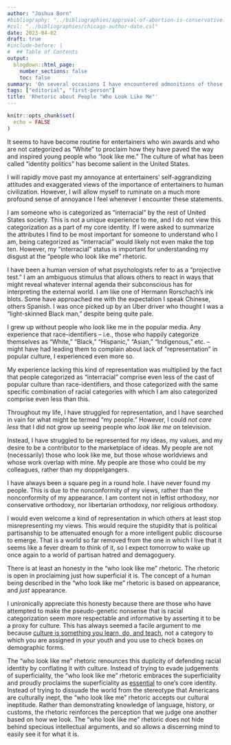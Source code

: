 ```yaml
---
author: "Joshua Born"
#bibliography: "../bibliographies/approval-of-abortion-is-conservative.bib"
#csl: "../bibliographies/chicago-author-date.csl"
date: 2023-04-02
draft: true
#include-before: |
#  ## Table of Contents
output:
  blogdown::html_page:
    number_sections: false
    toc: false
summary: 'On several occasions I have encountered admonitions of those who do not understand what it is like to grow up not seeing people who "look like you." This article is a response.'
tags: ["editorial", "first-person"]
title: 'Rhetoric about People "Who Look Like Me"'
---
```


```r
knitr::opts_chunk$set(
  echo = FALSE
)
```

It seems to have become routine for entertainers who win awards and who are not categorized as "White" to proclaim how they have paved the way and inspired young people who "look like me." The culture of what has been called "identity politics" has become salient in the United States. 

I will rapidly move past my annoyance at entertainers' self-aggrandizing attitudes and exaggerated views of the importance of entertainers to human civilization. However, I will allow myself to ruminate on a much more profound sense of annoyance I feel whenever I encounter these statements. 

I am someone who is categorized as "interracial" by the rest of United States society. This is not a unique experience to me, and I do not view this categorization as a part of my core identity. If I were asked to summarize the attributes I find to be most important for someone to understand who I am, being categorized as "interracial" would likely not even make the top ten. However, my "interracial" status is important for understanding my disgust at the "people who look like me" rhetoric. 

I have been a human version of what psychologists refer to as a "projective test." I am an ambiguous stimulus that allows others to react in ways that might reveal whatever internal agenda their subconscious has for interpreting the external world. I am like one of Hermann Rorschach's ink blots. Some have approached me with the expectation I speak Chinese, others Spanish. I was once picked up by an Uber driver who thought I was a "light-skinned Black man," despite being quite pale.

I grew up without people who look like me in the popular media. Any experience that race-identifiers -- i.e., those who happily categorize themselves as "White," "Black," "Hispanic," "Asian," "Indigenous," etc. -- might have had leading them to complain about lack of "representation" in popular culture, I experienced even more so.

My experience lacking this kind of representation was multiplied by the fact that people categorized as "interracial" comprise even less of the cast of popular culture than race-identifiers, and those categorized with the same specific combination of racial categories with which I am also categorized comprise even less than this.

Throughout my life, I have struggled for representation, and I have searched in vain for what might be termed "my people." However, I could _not care less_ that I did not grow up seeing people who _look like me_ on television.

Instead, I have struggled to be represented for my ideas, my values, and my desire to be a contributor to the marketplace of ideas. My people are not (necessarily) those who look like me, but those whose worldviews and whose work overlap with mine. My people are those who could be my colleagues, rather than my doppelgangers.

I have always been a square peg in a round hole. I have never found my people. This is due to the nonconformity of my views, rather than the nonconformity of my appearance. I am content not in leftist orthodoxy, nor conservative orthodoxy, nor libertarian orthodoxy, nor religious orthodoxy.

I would even welcome a kind of representation in which others at least stop misrepresenting my views. This would require the stupidity that is political partisanship to be attenuated enough for a more intelligent public discourse to emerge. That is a world so far removed from the one in which I live that it seems like a fever dream to think of it, so I expect tomorrow to wake up once again to a world of partisan hatred and demagoguery. 

There is at least an honesty in the "who look like me" rhetoric. The rhetoric is open in proclaiming just how superficial it is. The concept of a human being described in the "who look like me" rhetoric is based on appearance, and _just_ appearance.

I unironically appreciate this honesty because there are those who have attempted to make the pseudo-genetic nonsense that is racial categorization seem more respectable and informative by asserting it to be a proxy for culture. This has always seemed a facile argument to me because [culture is something you learn, do, and teach](/kwame-anthony-appiahs-criticism-of-cultural-appropriation-criticism.html), not a category to which you are assigned in your youth and you use to check boxes on demographic forms.

The "who look like me" rhetoric renounces this duplicity of defending racial identity by conflating it with culture. Instead of trying to evade judgements of superficiality, the "who look like me" rhetoric embraces the superficiality and proudly proclaims the superficiality as [essential](/essentialism.html) to one's core identity. Instead of trying to dissuade the world from the stereotype that Americans are culturally inept, the "who look like me" rhetoric accepts our cultural ineptitude. Rather than demonstrating knowledge of language, history, or customs, the rhetoric reinforces the perception that we judge one another based on how we look. The "who look like me" rhetoric does not hide behind specious intellectual arguments, and so allows a discerning mind to easily see it for what it is.
